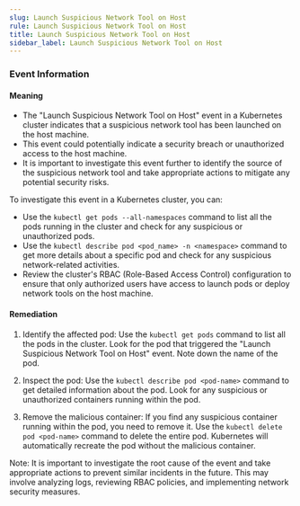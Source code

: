```yaml
--- 
slug: Launch Suspicious Network Tool on Host
rule: Launch Suspicious Network Tool on Host
title: Launch Suspicious Network Tool on Host
sidebar_label: Launch Suspicious Network Tool on Host
---
```

                   
### Event Information

#### Meaning

- The "Launch Suspicious Network Tool on Host" event in a Kubernetes cluster indicates that a suspicious network tool has been launched on the host machine.
- This event could potentially indicate a security breach or unauthorized access to the host machine.
- It is important to investigate this event further to identify the source of the suspicious network tool and take appropriate actions to mitigate any potential security risks.

To investigate this event in a Kubernetes cluster, you can:
- Use the `kubectl get pods --all-namespaces` command to list all the pods running in the cluster and check for any suspicious or unauthorized pods.
- Use the `kubectl describe pod <pod_name> -n <namespace>` command to get more details about a specific pod and check for any suspicious network-related activities.
- Review the cluster's RBAC (Role-Based Access Control) configuration to ensure that only authorized users have access to launch pods or deploy network tools on the host machine.

#### Remediation

1. Identify the affected pod: Use the `kubectl get pods` command to list all the pods in the cluster. Look for the pod that triggered the "Launch Suspicious Network Tool on Host" event. Note down the name of the pod.

2. Inspect the pod: Use the `kubectl describe pod <pod-name>` command to get detailed information about the pod. Look for any suspicious or unauthorized containers running within the pod.

3. Remove the malicious container: If you find any suspicious container running within the pod, you need to remove it. Use the `kubectl delete pod <pod-name>` command to delete the entire pod. Kubernetes will automatically recreate the pod without the malicious container.

Note: It is important to investigate the root cause of the event and take appropriate actions to prevent similar incidents in the future. This may involve analyzing logs, reviewing RBAC policies, and implementing network security measures.


 